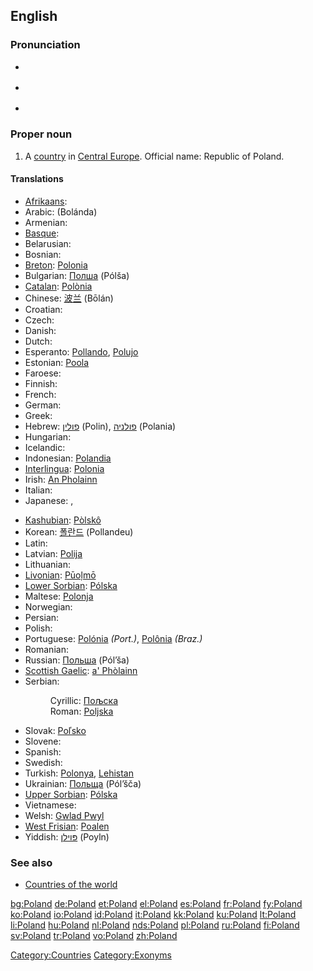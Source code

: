 {{wikipedia}}
==English==

===Pronunciation===
* {{a|UK}} {{IPA|/ˈpəʊ.lənd/}}
* {{a|US}} {{IPA|/ˈpoʊ.lənd/}}
* {{audio|en-us-Poland.ogg|Audio (US)}}

===Proper noun===
{{en-proper noun}}

# A [[country]] in [[Central Europe]]. Official name: Republic of Poland.

====Translations====
{{trans-top|European country}}
* [[Afrikaans]]: {{t-|af|Pole|xs=Afrikaans}}
* Arabic: {{Arab|[[بولندا]]}} (Bolánda) {{f}}
* Armenian: {{t-|hy|Լեհաստան|tr=Lehastan|sc=Hayeren|xs=Armenian}}
* [[Basque]]: {{t-|eu|Polonia|xs=Basque}}
* Belarusian: {{t|be|Польшча|tr=Pol'šča|sc=Cyrl|xs=Belarusian}}
* Bosnian: {{t-|bs|Poljska|f}}
* [[Breton]]: [[Polonia]]
* Bulgarian: [[Полша]] (Pólša) {{f}}
* [[Catalan]]: [[Polònia]]
* Chinese: [[波兰]] (Bōlán)
* Croatian: {{t+|hr|Poljska|f}}
* Czech: {{t+|cs|Polsko|n}}
* Danish: {{t+|da|Polen}}
* Dutch: {{t+|nl|Polen|n}}
* Esperanto: [[Pollando]], [[Polujo]]
* Estonian: [[Poola]]
* Faroese: {{t-|fo|Póland|xs=Faroese}}
* Finnish: {{t+|fi|Puola}}
* French: {{t+|fr|Pologne}}
* German: {{t+|de|Polen|n}}
* Greek: {{t+|el|Πολωνία|f|tr=Polonía|sc=Grek}}
* Hebrew: [[פולין]] (Polin), [[פולניה]] (Polania)
* Hungarian: {{t+|hu|Lengyelország}}
* Icelandic: {{t+|is|Pólland}}
* Indonesian: [[Polandia]]
* [[Interlingua]]: [[Polonia]]
* Irish: [[Polainn|An Pholainn]]
* Italian: {{t+|it|Polonia}}
* Japanese: {{t+|ja|ポーランド|tr=Pōrando|sc=Jpan}}, {{t-|ja|ポーランド共和国|tr=Pōrando kyōwakoku|sc=Jpan}}
{{trans-mid}}
* [[Kashubian]]: [[Pòlskô]] {{f}}
* Korean: [[폴란드]] (Pollandeu)
* Latin: {{t+|la|Polonia|f}}
* Latvian: [[Polija]] {{f}}
* Lithuanian: {{t+|lt|Lenkija|xs=Lithuanian}}
* [[Livonian]]: [[Pūoļmō]]
* [[Lower Sorbian]]: [[Pólska]]
* Maltese: [[Polonja]]
* Norwegian: {{t-|no|Polen}}
* Persian: {{t-|fa|لهستان|tr=Lehestân|sc=fa-Arab|xs=Persian}}
* Polish: {{t+|pl|Polska|f}}
* Portuguese: [[Polónia]] ''(Port.)'', [[Polônia]] ''(Braz.)'' {{f}}
* Romanian: {{t-|ro|Polonia|f}}
* Russian: [[Польша]] (Pól’ša) {{f}}
* [[Scottish Gaelic]]: [[Pòlainn|a' Phòlainn]]
* Serbian:
*: Cyrillic: [[Пољска#Serbian|Пољска]] {{f}}
*: Roman: [[Poljska#Serbian|Poljska]] {{f}}
* Slovak: [[Poľsko]] {{n}}
* Slovene: {{t+|sl|Poljska|f}}
* Spanish: {{t+|es|Polonia|f}}
* Swedish: {{t+|sv|Polen}}
* Turkish: [[Polonya]], [[Lehistan]]
* Ukrainian: [[Польща]] (Pól’šča) {{f}}
* [[Upper Sorbian]]: [[Pólska]]
* Vietnamese: {{t-|vi|Ba Lan|xs=Vietnamese}}
* Welsh: [[Gwlad Pwyl]]
* [[West Frisian]]: [[Poalen]] {{n}}
* Yiddish: [[פּױלן]] (Poyln)
{{trans-bottom}}

===See also===
* [[Appendix:Countries of the world|Countries of the world]]

[[Category:Countries]]
[[Category:Exonyms]]

[[bg:Poland]]
[[de:Poland]]
[[et:Poland]]
[[el:Poland]]
[[es:Poland]]
[[fr:Poland]]
[[fy:Poland]]
[[ko:Poland]]
[[io:Poland]]
[[id:Poland]]
[[it:Poland]]
[[kk:Poland]]
[[ku:Poland]]
[[lt:Poland]]
[[li:Poland]]
[[hu:Poland]]
[[nl:Poland]]
[[nds:Poland]]
[[pl:Poland]]
[[ru:Poland]]
[[fi:Poland]]
[[sv:Poland]]
[[tr:Poland]]
[[vo:Poland]]
[[zh:Poland]]